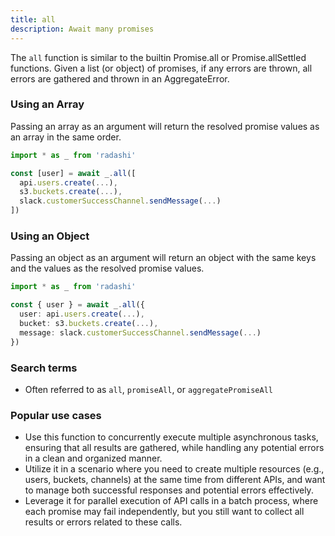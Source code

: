 ```yaml
---
title: all
description: Await many promises
---
```


The `all` function is similar to the builtin Promise.all or Promise.allSettled
functions. Given a list (or object) of promises, if any errors are thrown, all
errors are gathered and thrown in an AggregateError.

### Using an Array

Passing an array as an argument will return the resolved promise values as an array in the same order.

```ts
import * as _ from 'radashi'

const [user] = await _.all([
  api.users.create(...),
  s3.buckets.create(...),
  slack.customerSuccessChannel.sendMessage(...)
])
```

### Using an Object

Passing an object as an argument will return an object with the same keys and the values as the resolved promise values.

```ts
import * as _ from 'radashi'

const { user } = await _.all({
  user: api.users.create(...),
  bucket: s3.buckets.create(...),
  message: slack.customerSuccessChannel.sendMessage(...)
})
```

### Search terms

- Often referred to as `all`, `promiseAll`, or `aggregatePromiseAll`

### Popular use cases

- Use this function to concurrently execute multiple asynchronous tasks, ensuring that all results are gathered, while handling any potential errors in a clean and organized manner.
- Utilize it in a scenario where you need to create multiple resources (e.g., users, buckets, channels) at the same time from different APIs, and want to manage both successful responses and potential errors effectively.
- Leverage it for parallel execution of API calls in a batch process, where each promise may fail independently, but you still want to collect all results or errors related to these calls.
